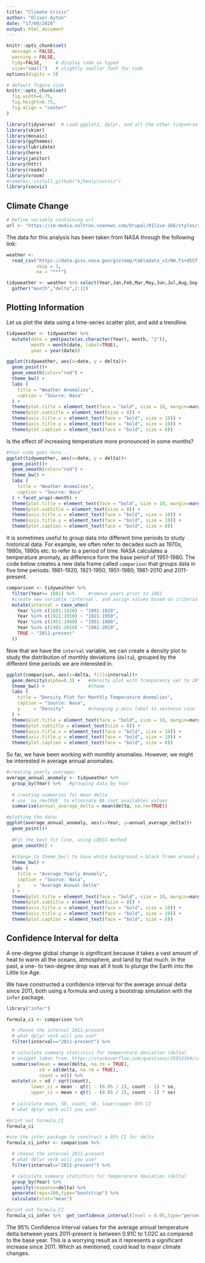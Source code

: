 ```yaml
---
title: "Climate Crisis"
author: "Oliver Ayton"
date: "17/09/2020"
output: html_document
---
```


```r
knitr::opts_chunk$set(
  message = FALSE, 
  warning = FALSE, 
  tidy=FALSE,     # display code as typed
  size="small")   # slightly smaller font for code
options(digits = 3)

# default figure size
knitr::opts_chunk$set(
  fig.width=6.75, 
  fig.height=6.75,
  fig.align = "center"
)
```

```r
library(tidyverse)  # Load ggplot2, dplyr, and all the other tidyverse packages
library(skimr)
library(mosaic)
library(ggthemes)
library(lubridate)
library(here)
library(janitor)
library(httr)
library(readxl)
library(vroom)
#remotes::install_github("kjhealy/socviz")
library(socviz)
```
## Climate Change

```r
# Define variable containing url
url <- "https://im-media.voltron.voanews.com/Drupal/01live-166/styles/sourced/s3/2019-09/reu_climate.jpg?itok=ePC-D04-"
```

The data for this analysis has been taken from NASA through the following link:
```r
weather <- 
  read_csv("https://data.giss.nasa.gov/gistemp/tabledata_v3/NH.Ts+dSST.csv", 
           skip = 1, 
           na = "***")
```

```r
tidyweather <- weather %>% select(Year,Jan,Feb,Mar,May,Jun,Jul,Aug,Sep,Oct,Nov,Dec) %>% 
  gather("month","delta",2:12)
```

## Plotting Information


Let us plot the data using a time-series scatter plot, and add a trendline. 

```r

tidyweather <- tidyweather %>%
  mutate(date = ymd(paste(as.character(Year), month, "1")),
         month = month(date, label=TRUE),
         year = year(date))

ggplot(tidyweather, aes(x=date, y = delta))+
  geom_point()+
  geom_smooth(color="red") +
  theme_bw() +
  labs (
    title = "Weather Anomalies",
    caption = "Source: Nasa"
  ) +
  theme(plot.title = element_text(face = "bold", size = 10, margin=margin(b = 15))) +
  theme(plot.subtitle = element_text(size = 8)) +
  theme(axis.title.x = element_text(face = "bold", size = 10)) +
  theme(axis.title.y = element_text(face = "bold", size = 10)) +
  theme(plot.caption = element_text(face = "bold", size = 8))

```

Is the effect of increasing temperature more pronounced in some months? 

```r

#Your code goes here...
ggplot(tidyweather, aes(x=date, y = delta))+
  geom_point()+
  geom_smooth(color="red") +
  theme_bw() +
  labs (
    title = "Weather Anomalies",
    caption = "Source: Nasa"
  ) + facet_wrap(~month) +
  theme(plot.title = element_text(face = "bold", size = 10, margin=margin(b = 15))) +
  theme(plot.subtitle = element_text(size = 8)) +
  theme(axis.title.x = element_text(face = "bold", size = 10)) +
  theme(axis.title.y = element_text(face = "bold", size = 10)) +
  theme(plot.caption = element_text(face = "bold", size = 8))

```

It is sometimes useful to group data into different time periods to study historical data. For example, we often refer to decades such as 1970s, 1980s, 1990s etc. to refer to a period of time. NASA calculates a temperature anomaly, as difference form the base periof of 1951-1980. The code below creates a new data frame called `comparison` that groups data in five time periods: 1881-1920, 1921-1950, 1951-1980, 1981-2010 and 2011-present. 

```r

comparison <- tidyweather %>% 
  filter(Year>= 1881) %>%     #remove years prior to 1881
  #create new variable 'interval', and assign values based on criteria below:
  mutate(interval = case_when(
    Year %in% c(1881:1920) ~ "1881-1920",
    Year %in% c(1921:1950) ~ "1921-1950",
    Year %in% c(1951:1980) ~ "1951-1980",
    Year %in% c(1981:2010) ~ "1981-2010",
    TRUE ~ "2011-present"
  ))

```


Now that we have the `interval` variable, we can create a density plot to study the distribution of monthly deviations (`delta`), grouped by the different time periods we are interested in.

```r

ggplot(comparison, aes(x=delta, fill=interval))+
  geom_density(alpha=0.2) +   #density plot with tranparency set to 20%
  theme_bw() +                #theme
  labs (
    title = "Density Plot for Monthly Temperature Anomalies",
    caption = "Source: Nasa",
    y     = "Density"         #changing y-axis label to sentence case
  ) +
  theme(plot.title = element_text(face = "bold", size = 10, margin=margin(b = 15))) +
  theme(plot.subtitle = element_text(size = 8)) +
  theme(axis.title.x = element_text(face = "bold", size = 10)) +
  theme(axis.title.y = element_text(face = "bold", size = 10)) +
  theme(plot.caption = element_text(face = "bold", size = 8))

```

So far, we have been working with monthly anomalies. However, we might be interested in average annual anomalies. 

```r

#creating yearly averages
average_annual_anomaly <- tidyweather %>% 
  group_by(Year) %>%   #grouping data by Year
  
  # creating summaries for mean delta 
  # use `na.rm=TRUE` to eliminate NA (not available) values 
  summarise(annual_average_delta = mean(delta, na.rm=TRUE)) 

#plotting the data:
ggplot(average_annual_anomaly, aes(x=Year, y=annual_average_delta))+
  geom_point()+
  
  #Fit the best fit line, using LOESS method
  geom_smooth() +
  
  #change to theme_bw() to have white background + black frame around plot
  theme_bw() +
  labs (
    title = "Average Yearly Anomaly",
    caption = "Source: Nasa",
    y     = "Average Annual Delta"
  ) +
  theme(plot.title = element_text(face = "bold", size = 10, margin=margin(b = 15))) +
  theme(plot.subtitle = element_text(size = 8)) +
  theme(axis.title.x = element_text(face = "bold", size = 10)) +
  theme(axis.title.y = element_text(face = "bold", size = 10)) +
  theme(plot.caption = element_text(face = "bold", size = 8))
```


## Confidence Interval for delta

A one-degree global change is significant because it takes a vast amount of heat to warm all the oceans, atmosphere, and land by that much. In the past, a one- to two-degree drop was all it took to plunge the Earth into the Little Ice Age.

We have constructed a confidence interval for the average annual delta since 2011, both using a formula and using a bootstrap simulation with the `infer` package.

```r
library("infer")

formula_ci <- comparison %>% 

  # choose the interval 2011-present
  # what dplyr verb will you use? 
  filter(interval=="2011-present") %>% 

  # calculate summary statistics for temperature deviation (delta)
  # snippet taken from: https://stackoverflow.com/questions/35953394/calculating-length-of-95-ci-using-dplyr
  summarise(mean = mean(delta, na.rm = TRUE),
            sd = sd(delta, na.rm = TRUE),
            count = n()) %>%
  mutate(se = sd / sqrt(count),
         lower_ci = mean - qt(1 - (0.05 / 2), count - 1) * se,
         upper_ci = mean + qt(1 - (0.05 / 2), count - 1) * se)
  
  # calculate mean, SD, count, SE, lower/upper 95% CI
  # what dplyr verb will you use? 

#print out formula_CI
formula_ci
```


```r
#use the infer package to construct a 95% CI for delta
formula_ci_infer <- comparison %>% 

  # choose the interval 2011-present
  # what dplyr verb will you use? 
  filter(interval=="2011-present") %>% 

  # calculate summary statistics for temperature deviation (delta)
  group_by(Year) %>% 
  specify(response=delta) %>% 
  generate(reps=100,type="bootstrap") %>% 
  calculate(stat="mean")

#print out formula_CI
formula_ci_infer %>%  get_confidence_interval(level = 0.95,type="percentile")

```

The 95% Confidence Interval values for the average annual temperature delta between years 2011-present is between 0.91C to 1.02C as compared to the base year. This is a worrying result as it represents a significant increase since 2011. Which as mentioned, could lead to major climate changes.


